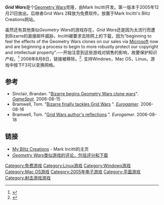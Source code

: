 '''''Grid Wars'''''是个[[Geometry_Wars|Geometry Wars]]克隆，由Mark Incitti开发。第一版本于2005年12月21日放出。后继者Grid Wars 2释放为免费软件。放置于Mark Incitti's Blitz Creations网站。

虽然还有其他类似''Geometry Wars''的游戏存在，''Grid Wars''还是因为太流行而遭到Bizarre的直接邮件威胁，Incitti被要求去除网上的下载，因为"beginning to feel the effects of the Geometry Wars clones on our sales via [[Microsoft|Microsoft]] now and are beginning a process to begin to more robustly protect our copyright and intellectual property".──开始注意到这些游戏对销售的影响，故要保护知识产权。<ref name="GAMA">{{cite web|url=http://www.gamasutra.com/php-bin/news_index.php?story=10423|title=Round Up: Cash Money Chaos, Disney, Grid Wars C&D|author=Jason Dobson|date=August 9, 2006|accessdate=2009-01-05|archive-date=2016-03-03|archive-url=https://web.archive.org/web/20160303201632/http://www.gamasutra.com/php-bin/news_index.php?story=10423|dead-url=no}}</ref> 2006年8月8日，链接被移除。<ref>{{Cite web |url=http://www.download.com/Grid-Wars/3000-2099_4-10532891.html |title=存档副本 |accessdate=2009-01-05 |archive-date=2009-03-11 |archive-url=https://web.archive.org/web/20090311030641/http://www.download.com/Grid-Wars/3000-2099_4-10532891.html |dead-url=no }}</ref>. 
支持Windows，Mac OS，Linux。游戏中按下F3可以变换网格。

== 参考 ==
<references />
* Sinclair, Brandan. "[http://www.gamespot.com/xbox360/action/geometrywarsretroevolved/news.html?sid=6155850 Bizarre begins Geometry Wars clone wars]{{Wayback|url=http://www.gamespot.com/xbox360/action/geometrywarsretroevolved/news.html?sid=6155850 |date=20070311050225 }}". ''[[GameSpot|GameSpot]]''. 2006-08-15
* Bramwell, Tom. "[http://www.eurogamer.net/article.php?article_id=66730 Bizarre finally tackles Grid Wars] {{Wayback|url=http://www.eurogamer.net/article.php?article_id=66730 |date=20070930035635 }}". ''[[Eurogamer|Eurogamer]]''. 2006-08-16
* Bramwell, Tom. "[http://www.eurogamer.net/article.php?article_id=66788 Grid Wars author's reflections] {{Wayback|url=http://www.eurogamer.net/article.php?article_id=66788 |date=20070930014902 }}". ''Eurogamer''. 2006-08-18

== 链接 ==
* [http://www.incitti.com/Blitz/ My Blitz Creations] {{Wayback|url=http://www.incitti.com/Blitz/ |date=20201031164411 }} - Mark Incitti的主页
* [http://indygamer.blogspot.com/2006/08/geometry-wars-clones.html ''Geometry Wars''类似游戏的评论，包括评分和下载] {{Wayback|url=http://indygamer.blogspot.com/2006/08/geometry-wars-clones.html |date=20210129134025 }}

[[Category:免费游戏|Category:免费游戏]]
[[Category:Linux游戏|Category:Linux游戏]]
[[Category:Windows游戏|Category:Windows游戏]]
[[Category:Mac_OS游戏|Category:Mac OS游戏]]
[[Category:2005年电子游戏|Category:2005年电子游戏]]
[[Category:平面游戏|Category:平面游戏]]
[[Category:射击游戏游戏|Category:射击游戏游戏]]